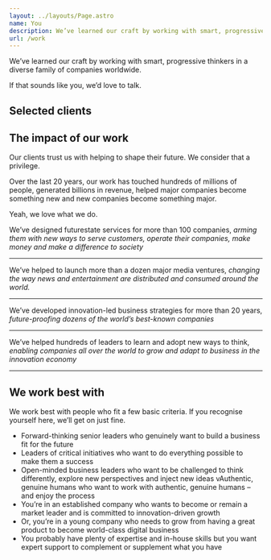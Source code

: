 ```yaml
---
layout: ../layouts/Page.astro
name: You
description: We’ve learned our craft by working with smart, progressive thinkers in a diverse family of companies worldwide. If that sounds like you, we’d love to talk.
url: /work
---
```



<p class="intro">We’ve learned our craft by working with smart, progressive thinkers in a diverse family of companies worldwide.</p>

<p class="intro">If that sounds like you, we’d love to talk.</p>

## Selected clients

<Clients />

## The impact of our work

Our clients trust us with helping to shape their future. We consider that a privilege.

Over the last 20 years, our work has touched hundreds of millions of people, generated billions in revenue, helped major companies become something new and new companies become something major.

Yeah, we love what we do.

We’ve designed futurestate services for more than 100 companies, _arming them with new ways to serve customers, operate their companies, make money and make a difference to society_

---

We’ve helped to launch more than a dozen major media ventures, _changing the way news and entertainment are distributed and consumed around the world._

---

We’ve developed innovation-led business strategies for more than 20 years, _future-proofing dozens of the world’s best-known companies_

---

We’ve helped hundreds of leaders to learn and adopt new ways to think, _enabling companies all over the world to grow and adapt to business in the innovation economy_

---

## We work best with

We work best with people who fit a few basic criteria. If you recognise yourself here, we’ll get on just fine.

- Forward-thinking senior leaders who genuinely want to build a business fit for the future
- Leaders of critical initiatives who want to do everything possible to make them a success
- Open-minded business leaders who want to be challenged to think differently, explore new perspectives and inject new ideas
  vAuthentic, genuine humans who want to work with authentic, genuine humans – and enjoy the process
- You’re in an established company who wants to become or remain a market leader and is committed to innovation-driven growth
- Or, you’re in a young company who needs to grow from having a great product to become world-class digital business
- You probably have plenty of expertise and in-house skills but you want expert support to complement or supplement what you have
